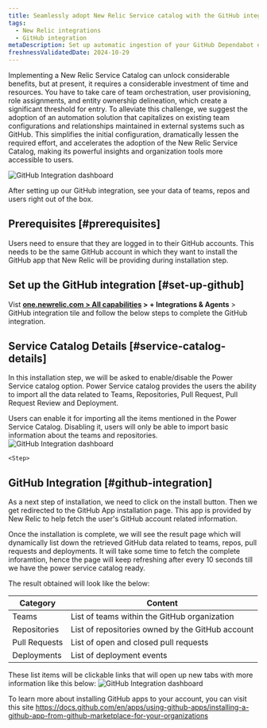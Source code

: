 ```yaml
---
title: Seamlessly adopt New Relic Service catalog with the GitHub integration
tags:
  - New Relic integrations
  - GitHub integration
metaDescription: Set up automatic ingestion of your GitHub Dependabot events by using webhook for ongoing ingestion.
freshnessValidatedDate: 2024-10-29
---
```



Implementing a New Relic Service Catalog can unlock considerable benefits, but at present, it requires a considerable investment of time and resources. You have to take care of team orchestration, user provisioning, role assignments, and entity ownership delineation, which create a significant threshold for entry. To alleviate this challenge, we suggest the adoption of an automation solution that capitalizes on existing team configurations and relationships maintained in external systems such as GitHub. This simplifies the initial configuration, dramatically lessen the required effort, and accelerates the adoption of the New Relic Service Catalog, making its powerful insights and organization tools more accessible to users.

<img
  title="GitHub Integration dashboard"
  alt="GitHub Integration dashboard"
  src="/images/github-integration-screenshot.webp"
/>

<figcaption>
After setting up our GitHub integration, see your data of teams, repos and users right out of the box.
</figcaption>

## Prerequisites [#prerequisites]

Users need to ensure that they are logged in to their GitHub accounts. This needs to be the same GitHub account in which they want to install the GitHub app that New Relic will be providing during installation step.


## Set up the GitHub integration [#set-up-github]

Vist <DNT>**[one.newrelic.com > All capabilities](https://one.newrelic.com/all-capabilities) > + Integrations & Agents** > GitHub integration</DNT> tile and follow the below steps to complete the GitHub integration.

<Steps>
<Step>

## Service Catalog Details [#service-catalog-details]

In this installation step, we will be asked to enable/disable the Power Service catalog option. Power Service catalog provides the users the ability to import all the data related to Teams, Repositories, Pull Request, Pull Request Review and Deployment. 

Users can enable it for importing all the items mentioned in the Power Service Catalog. Disabling it, users will only be able to import basic information about the teams and repositories.
  <img
    title="GitHub Integration dashboard"
    alt="GitHub Integration dashboard"
    src="/images/github-integration-progress.webp"
  />
    </Step>

    <Step>

## GitHub Integration [#github-integration]

As a next step of installation, we need to click on the install button. Then we get redirected to the GitHub App installation page. This app is provided by New Relic to help fetch the user's GitHub account related information. 

Once the installation is complete, we will see the result page which will dynamically list down the retrieved GitHub data related to teams, repos, pull requests and deployments. It will take some time to fetch the complete inforamtion, hence the page will keep refreshing after every 10 seconds till we have the power service catalog ready. 

The result obtained will look like the below: 

| Category | Content |
| --- | --- |
| Teams | List of teams within the GitHub organization |
| Repositories | List of repositories owned by the GitHub account |
| Pull Requests | List of open and closed pull requests |
| Deployments | List of deployment events  |

These list items will be clickable links that will open up new tabs with more information like this below: 
<img
  title="GitHub Integration dashboard"
  alt="GitHub Integration dashboard"
  src="/images/github-integration-success.webp"
/>
    </Step>
</Steps>

To learn more about installing GitHub apps to your account, you can visit this site https://docs.github.com/en/apps/using-github-apps/installing-a-github-app-from-github-marketplace-for-your-organizations
